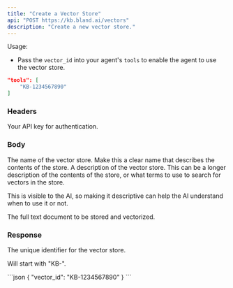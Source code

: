 ```yaml
---
title: "Create a Vector Store" 
api: "POST https://kb.bland.ai/vectors"
description: "Create a new vector store."
---
```


Usage:
- Pass the `vector_id` into your agent's `tools` to enable the agent to use the vector store.
```json
"tools": [
    "KB-1234567890"
]
```

### Headers

<ParamField header="authorization" type="string" required>
  Your API key for authentication.
</ParamField>

### Body

<ParamField body="name" type="string" required>
  The name of the vector store. Make this a clear name that describes the contents of the store.
</ParamField>

<ParamField body="description" type="string" required>
  A description of the vector store. This can be a longer description of the contents of the store, or what terms to use to search for vectors in the store.

  This is visible to the AI, so making it descriptive can help the AI understand when to use it or not.
</ParamField>

<ParamField body="text" type="string" required>
  The full text document to be stored and vectorized.
</ParamField>

### Response

<ResponseField name="vector_id" type="string">
  The unique identifier for the vector store.

  Will start with "KB-".
</ResponseField>

<ResponseExample>
```json
{
  "vector_id": "KB-1234567890"
}
```
</ResponseExample>